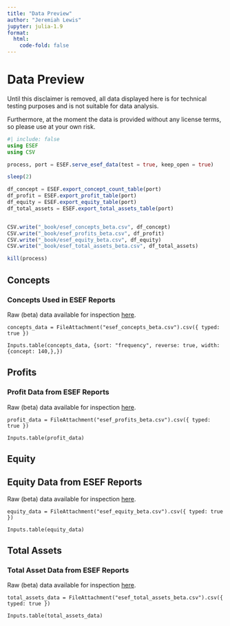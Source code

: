 ```yaml
---
title: "Data Preview"
author: "Jeremiah Lewis"
jupyter: julia-1.9
format:
  html:
    code-fold: false
---
```


# Data Preview

::: {.callout-important}
Until this disclaimer is removed, all data displayed here is for
technical testing purposes and is not suitable for data analysis.

Furthermore, at the moment the data is provided without any license terms, so please use at your own risk.
:::

```julia
#| include: false
using ESEF
using CSV

process, port = ESEF.serve_esef_data(test = true, keep_open = true)

sleep(2)

df_concept = ESEF.export_concept_count_table(port)
df_profit = ESEF.export_profit_table(port)
df_equity = ESEF.export_equity_table(port)
df_total_assets = ESEF.export_total_assets_table(port)


CSV.write("_book/esef_concepts_beta.csv", df_concept)
CSV.write("_book/esef_profits_beta.csv", df_profit)
CSV.write("_book/esef_equity_beta.csv", df_equity)
CSV.write("_book/esef_total_assets_beta.csv", df_total_assets)

kill(process)
```


::: {.panel-tabset}

## Concepts

### Concepts Used in ESEF Reports

Raw (beta) data available for inspection [here](https://trr266.github.io/esef-website/esef_concepts_beta.csv).

```ojs
concepts_data = FileAttachment("esef_concepts_beta.csv").csv({ typed: true })
```

```ojs
Inputs.table(concepts_data, {sort: "frequency", reverse: true, width: {concept: 140,},})
```

## Profits

### Profit Data from ESEF Reports

Raw (beta) data available for inspection [here](https://trr266.github.io/esef-website/esef_profits_beta.csv).

```ojs
profit_data = FileAttachment("esef_profits_beta.csv").csv({ typed: true })
```

```ojs
Inputs.table(profit_data)
```


## Equity

## Equity Data from ESEF Reports

Raw (beta) data available for inspection [here](https://trr266.github.io/esef-website/esef_equity_beta.csv).

```ojs
equity_data = FileAttachment("esef_equity_beta.csv").csv({ typed: true })
```

```ojs
Inputs.table(equity_data)
```

## Total Assets

### Total Asset Data from ESEF Reports

Raw (beta) data available for inspection [here](https://trr266.github.io/esef-website/esef_total_assets_beta.csv).

```ojs
total_assets_data = FileAttachment("esef_total_assets_beta.csv").csv({ typed: true })
```

```ojs
Inputs.table(total_assets_data)
```

:::
